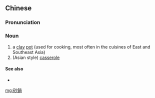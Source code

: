 {{also|砂锅}}
==Chinese==
{{zh-forms|s=砂锅|alt=沙鍋}}

===Pronunciation===
{{zh-pron
|m=shāguō
|c=saa1 wo1
|mn=qz,xm,tw:sa-ko/zz:see-ko/qz:sa-er/xm:sa-e/zz:see-oe
|cat=n
}}

===Noun===
{{zh-noun}}

# a [[clay]] [[pot]] (used for cooking, most often in the cuisines of East and Southeast Asia)
# (Asian style) [[casserole]]

====See also====
* {{zh-l|煲仔}}

[[mg:砂鍋]]